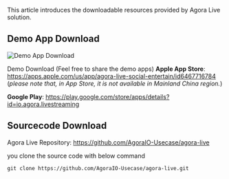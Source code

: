This article introduces the downloadable resources provided by Agora Live solution.

## Demo App Download

![Demo App Download](/images/solutions/live/demo_app_1.png)

Demo Download (Feel free to share the demo apps)
**Apple App Store**: https://apps.apple.com/us/app/agora-live-social-entertain/id6467716784 (_please note that, in App Store, it is not available in Mainland China region._)

**Google Play**: https://play.google.com/store/apps/details?id=io.agora.livestreaming


## Sourcecode Download

Agora Live Repository: https://github.com/AgoraIO-Usecase/agora-live

you clone the source code with below command

```Shell
git clone https://github.com/AgoraIO-Usecase/agora-live.git

```